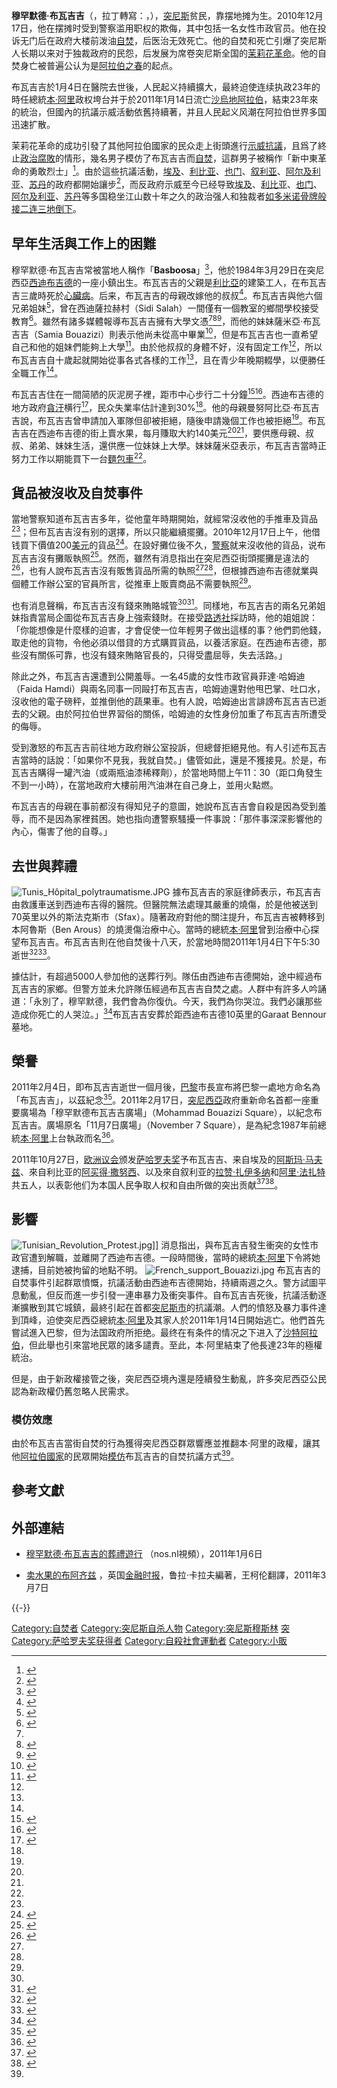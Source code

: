 {{Infobox person
| name                      = 穆罕默德·布瓦吉吉
| image                     =
| image_size                = 240px
| alt                       = 
| Creation                  = 
| birth_name                = 塔里克·塔伊布·穆罕默德·布瓦吉吉 
| birth_date                = {{birth date|1984|3|29}}
| birth_place               = {{TUN}}[[西迪布吉德|西迪布吉德]]
| death_date                = {{death date and age|2011|1|4|1984|3|29}}
| death_place               = {{TUN}}[[本阿魯斯|本阿魯斯]]
| resting_place             = 加拉特·本努尔公墓
| nationality               = {{TUN}}
| occupation                = 攤販
| influenced  = [[阿拉伯之春|阿拉伯之春]]：[[茉莉花革命|茉莉花革命]]、[[2011年埃及革命|2011年埃及革命]]、[[利比亚内战_(2011年)|利比亚内战 (2011年)]]、[[2011年也门反政府示威|2011年也门反政府示威]]、[[叙利亚内战|叙利亚内战]]}}

'''穆罕默德·布瓦吉吉'''（{{lang-ar|محمد البوعزيزي}}，拉丁轉寫：{{lang|la|Mohamed Bouazizi}}，{{bd|1984年|3月29日|2011年|1月4日|catIdx=Bouazizi, Mohamed}}），[[突尼斯|突尼斯]]贫民，靠摆地摊为生。2010年12月17日，他在摆摊时受到警察滥用职权的欺侮，其中包括一名女性市政官员{{link-en|菲达·哈姆迪|Faida Hamdy}}。他在投诉无门后在政府大楼前泼油[[自焚|自焚]]，后医治无效死亡。他的自焚和死亡引爆了突尼斯人长期以来对于独裁政府的民怨，后发展为席卷突尼斯全国的[[茉莉花革命|茉莉花革命]]。他的自焚身亡被普遍公认为是[[阿拉伯之春|阿拉伯之春]]的起点。

布瓦吉吉於1月4日在醫院去世後，人民起义持續擴大，最終迫使连续执政23年的時任總統[[宰因·阿比丁·本·阿里|本·阿里]]政权垮台并于於2011年1月14日流亡[[沙烏地阿拉伯|沙烏地阿拉伯]]，結束23年來的統治，但國內的抗議示威活動依舊持續著，并且人民起义风潮在阿拉伯世界多国迅速扩散。

茉莉花革命的成功引發了其他阿拉伯國家的民众走上街頭進行[[阿拉伯之春|示威抗議]]，且爲了終止[[政治腐敗|政治腐敗]]的情形，幾名男子模仿了布瓦吉吉而[[自焚|自焚]]，這群男子被稱作「新中東革命的勇敢烈士」<ref name="nytimes2">{{cite news |url=http://www.nytimes.com/2011/01/23/weekinreview/23worth.html?src=twrhp |title=How a Single Match Can Ignite a Revolution |author=Worth, Robert F. |work=[[New_York_Times|New York Times]] |date=2011-01-21 |accessdate=2011-01-26 |archive-date=2012-11-10 |archive-url=https://web.archive.org/web/20121110202456/http://www.nytimes.com/2011/01/23/weekinreview/23worth.html?src=twrhp |dead-url=no }}</ref>。由於這些抗議活動，[[埃及|埃及]]、[[利比亚|利比亚]]、[[也门|也门]]、[[叙利亚|叙利亚]]、[[阿尔及利亚|阿尔及利亚]]、[[苏丹|苏丹]]的政府都開始讓步<ref>{{cite web |author=Meinardus, Ronald |date=2011-01-19 |url=http://www.thedailynewsegypt.com/global-views/tunisias-uprising-and-politics-in-the-arab-world.html |title=Tunisia's uprising and politics in the Arab World |work=[[Daily_News_Egypt|Daily News Egypt]] |accessdate=2011-02-12 |archive-date=2011-01-22 |archive-url=https://web.archive.org/web/20110122083031/http://www.thedailynewsegypt.com/global-views/tunisias-uprising-and-politics-in-the-arab-world.html |dead-url=no }}</ref>，而反政府示威至今已经导致[[埃及|埃及]]、[[利比亚|利比亚]]、[[也门|也门]]、[[阿尔及利亚|阿尔及利亚]]、[[苏丹|苏丹]]等多国稳坐江山数十年之久的政治强人和独裁者[[阿拉伯之春|如多米诺骨牌般接二连三地倒下]]。

== 早年生活與工作上的困難 ==
穆罕默德·布瓦吉吉常被當地人稱作「'''Basboosa'''」<ref name="gulfnews.com">{{cite web |url=http://gulfnews.com/opinions/editorials/tunisia-events-turning-point-in-arab-world-1.746884 |title=Tunisia events turning point in Arab world |work=[[Gulf_News|Gulf News]] |accessdate=2011-01-22 |archive-date=2013-12-03 |archive-url=https://web.archive.org/web/20131203025839/http://gulfnews.com/opinions/editorials/tunisia-events-turning-point-in-arab-world-1.746884 |dead-url=no }}</ref>，他於1984年3月29日在突尼西亞[[西迪布吉德|西迪布吉德]]的一座小鎮出生。布瓦吉吉的父親是[[利比亞|利比亞]]的建築工人，在布瓦吉吉三歲時死於[[心臟病|心臟病]]。后来，布瓦吉吉的母親改嫁他的叔叔<ref name="nytimes1">{{cite news |url=http://www.nytimes.com/2011/01/22/world/africa/22sidi.html?_r=1&pagewanted=2&src=twrhp |author=Fahim, Kareem |title=Slap to a Man’s Pride Set Off Tumult in Tunisia |work=[[New_York_Times|New York Times]] |date=2011-01-21 |page=2 |accessdate=2011-01-23 |archive-date=2017-07-01 |archive-url=https://web.archive.org/web/20170701112644/http://www.nytimes.com/2011/01/22/world/africa/22sidi.html?_r=1&pagewanted=2&src=twrhp |dead-url=no }}</ref>。布瓦吉吉與他六個兄弟姐妹<ref name="independent1">{{cite news |url=http://www.independent.co.uk/news/world/africa/tunisia-i-have-lost-my-son-but-i-am-proud-of-what-he-did-2190331.html |title=Tunisia: 'I have lost my son, but I am proud of what he did' |publisher=[[The_Independent|The Independent]] |date=2011-01-21 |accessdate=2011-01-23 |location=London |archive-date=2019-03-30 |archive-url=https://web.archive.org/web/20190330044221/https://www.independent.co.uk/news/world/africa/tunisia-i-have-lost-my-son-but-i-am-proud-of-what-he-did-2190331.html |dead-url=no }}</ref>，曾在西迪薩拉赫村（Sidi Salah）一間僅有一個教室的鄉間學校接受教育<ref name="guardian1">{{cite news |url=http://www.guardian.co.uk/world/2011/jan/20/tunisian-fruit-seller-mohammed-bouazizi |title=Mohammed Bouazizi: the dutiful son whose death changed Tunisia's fate |author=Beaumont, Peter |work=[[The_Guardian|The Guardian]] |date=2011-01-20 |accessdate=2011-01-23 |location=London |archive-date=2011-04-19 |archive-url=https://web.archive.org/web/20110419153021/http://www.guardian.co.uk/world/2011/jan/20/tunisian-fruit-seller-mohammed-bouazizi |dead-url=no }}</ref>。雖然有諸多媒體報導布瓦吉吉擁有大學文憑<ref name="independent1"/><ref>{{cite web |url=http://www.ibtimes.com/articles/101313/20110114/the-story-of-mohamed-bouazizi-the-man-who-toppled-tunisia.htm# |title=The Story of Mohamed Bouazizi, the man who toppled Tunisia |publisher=[[International_Business_Times|IBTimes]] |date=2011-01-14 |accessdate=2011-01-23 |archive-date=2011-01-17 |archive-url=https://web.archive.org/web/20110117095124/http://www.ibtimes.com/articles/101313/20110114/the-story-of-mohamed-bouazizi-the-man-who-toppled-tunisia.htm |dead-url=no }}</ref><ref>{{cite web |url=http://www.kurdishaspect.com/doc011711DJ.html |title=What Can We Do for Freedom |author=Jaf, Dana |publisher=Kurdish Aspect |date=2011-01-17 |accessdate=2011-01-23 |archive-url=https://web.archive.org/web/20110315205809/http://www.kurdishaspect.com/doc011711DJ.html |archive-date=2011-03-15 |dead-url=yes }}</ref>，而他的妹妹薩米亞·布瓦吉吉（Samia Bouazizi）則表示他尚未從高中畢業<ref>{{cite web |url=http://gulfnews.com/news/region/tunisia/man-at-the-centre-of-tunisia-unrest-recuperating-doctors-say-1.738967 |title=Man at the centre of Tunisia unrest recuperating, doctors say |author=Toumi, Habib |work=[[Gulf_News|Gulf News]] |date=2010-12-31 |accessdate=2011-01-23 |archive-date=2013-12-03 |archive-url=https://web.archive.org/web/20131203021733/http://gulfnews.com/news/region/tunisia/man-at-the-centre-of-tunisia-unrest-recuperating-doctors-say-1.738967 |dead-url=no }}</ref>，但是布瓦吉吉也一直希望自己和他的姐妹們能夠上大學<ref name="aljazeera1">{{cite web |author=Ryan, Yasmine |url=http://english.aljazeera.net/indepth/features/2011/01/201111684242518839.html |title=The tragic life of a street vendor |publisher=[[Al_Jazeera_English|Al Jazeera English]] |date=2011-01-16 |accessdate=2011-01-23 |archive-date=2011-01-23 |archive-url=https://web.archive.org/web/20110123013219/http://english.aljazeera.net/indepth/features/2011/01/201111684242518839.html |dead-url=no }}</ref>。由於他叔叔的身體不好，沒有固定工作<ref name="aljazeera1"/>，所以布瓦吉吉自十歲起就開始從事各式各樣的工作<ref name="nytimes1"/>，且在青少年晚期輟學，以便勝任全職工作<ref name="aljazeera1"/>。

布瓦吉吉住在一間简陋的灰泥房子裡，距市中心步行二十分鐘<ref>{{cite web |url=http://www.csmonitor.com/World/Middle-East/2011/0119/In-town-at-center-of-Tunisia-uprising-23-years-of-repressed-emotions-burst-forth |author=Chick, Kristen |title=Tunisian emotions burst forth |work=[[The_Christian_Science_Monitor|The Christian Science Monitor]] |date=2011-01-19 |accessdate=2011-01-23 |archive-date=2011-01-22 |archive-url=https://web.archive.org/web/20110122030026/http://www.csmonitor.com/World/Middle-East/2011/0119/In-town-at-center-of-Tunisia-uprising-23-years-of-repressed-emotions-burst-forth |dead-url=no }}</ref><ref name="reuters1">{{cite news |url=http://af.reuters.com/article/libyaNews/idAFLDE70G18J20110119 |title=Peddler's martyrdom launched Tunisia's revolution |author=Noueihed, Lin |publisher=[[Reuters|Reuters]] |date=2011-01-19 |accessdate=2011-01-23 |archive-date=2011-11-25 |archive-url=https://web.archive.org/web/20111125070748/http://af.reuters.com/article/libyaNews/idAFLDE70G18J20110119 |dead-url=no }}</ref>。西迪布吉德的地方政府[[貪汙|貪汙]]横行<ref name="thenational1">{{cite web |url=http://www.thenational.ae/news/worldwide/bouazizi-has-become-a-tunisian-protest-symbol |author=Thorne, John |title=Bouazizi has become a Tunisian protest 'symbol' |work=[[The_National_(Abu_Dhabi)|The National]] |date=2011-01-13 |accessdate=2011-01-23 |archive-date=2011-01-16 |archive-url=https://web.archive.org/web/20110116154056/http://www.thenational.ae/news/worldwide/bouazizi-has-become-a-tunisian-protest-symbol |dead-url=no }}</ref>，民众失業率估計達到30%<ref name="nytimes1"/>。他的母親曼努阿比亞·布瓦吉吉說，布瓦吉吉曾申請加入軍隊但卻被拒絕，隨後申請幾個工作也被拒絕<ref name="aljazeera1"/>。布瓦吉吉在西迪布吉德的街上賣水果，每月賺取大約140美元<ref name="aljazeera1"/><ref name="guardian1"/>，要供應母親、叔叔、弟弟、妹妹生活，還供應一位妹妹上大學。妹妹薩米亞表示，布瓦吉吉當時正努力工作以期能買下一台[[麵包車|麵包車]]<ref name="thenational1"/>。

== 貨品被沒收及自焚事件 ==
當地警察知道布瓦吉吉多年，從他童年時期開始，就經常沒收他的手推車及貨品<ref name="aljazeera1"/>；但布瓦吉吉沒有别的選擇，所以只能繼續擺攤。2010年12月17日上午，他借钱買下價值200[[美元|美元]]的貨品<ref>{{cite news |url=http://www.bbc.co.uk/news/world-africa-12120228 |title=Tunisia suicide protester Mohammed Bouazizi dies |publisher=[[BBC_Online|BBC Online]] |date=2011-01-05 |accessdate=2011-01-23 |archive-date=2011-01-24 |archive-url=https://web.archive.org/web/20110124022249/http://www.bbc.co.uk/news/world-africa-12120228 |dead-url=no }}</ref>。在設好攤位後不久，[[警察|警察]]就来沒收他的貨品，说布瓦吉吉沒有攤販執照<ref name="time mag">{{Citation | author = Abouzeid, Rania | title = Postcard: Sidi Bouzid | newspaper = [[Time_(magazine)|TIME]] | pages = 8 | date = 2011-02-07}}</ref>。然而，雖然有消息指出在突尼西亞街頭擺攤是違法的<ref name="guardian2">{{cite news |url=http://www.guardian.co.uk/commentisfree/2011/jan/19/tunisia-democratic-unity-government |author=Kherigi, Intissar |title=Tunisia needs real freedom |work=[[The_Guardian|The Guardian]] |date=2011-01-19 |accessdate=2011-01-26 |location=London |archive-date=2011-01-26 |archive-url=https://web.archive.org/web/20110126100326/http://www.guardian.co.uk/commentisfree/2011/jan/19/tunisia-democratic-unity-government |dead-url=no }}</ref>，也有人說布瓦吉吉沒有販售貨品所需的執照<ref name="guardian1"/><ref name="time mag"/>，但根據西迪布吉德就業與個體工作辦公室的官員所言，從推車上販賣商品不需要執照<ref name="thenational1"/>。

也有消息聲稱，布瓦吉吉沒有錢來賄賂城管<ref name="guardian1"/><ref>{{cite web|url=http://www.csmonitor.com/World/Backchannels/2011/0114/Sticking-a-fork-in-Tunisia-s-Ben-Ali|author=Murphy, Dan|title=Sticking a fork in Tunisia's Ben Ali|publisher=[[Christian_Science_Monitor|Christian Science Monitor]]|date=2011-01-14|accessdate=2011-01-23|archive-date=2011-01-21|archive-url=https://web.archive.org/web/20110121232352/http://www.csmonitor.com/World/Backchannels/2011/0114/Sticking-a-fork-in-Tunisia-s-Ben-Ali|dead-url=no}}</ref>。同樣地，布瓦吉吉的兩名兄弟姐妹指責當局企圖從布瓦吉吉身上強索錢財。在接受[[路透社|路透社]]採訪時，他的姐姐說：「你能想像是什麼樣的迫害，才會促使一位年輕男子做出這樣的事？他們罰他錢，取走他的貨物，令他必須以借貸的方式購買貨品，以養活家庭。在西迪布吉德，那些沒有關係可靠，也沒有錢來賄賂官長的，只得受盡屈辱，失去活路。」

除此之外，布瓦吉吉還遭到公開羞辱。一名45歲的女性市政官員菲達·哈姆迪（Faida Hamdi）與兩名同事一同毆打布瓦吉吉，哈姆迪還對他甩巴掌、吐口水，沒收他的電子磅秤，並推倒他的蔬果車。也有人說，哈姆迪出言誹謗布瓦吉吉已逝去的父親。由於阿拉伯世界習俗的關係，哈姆迪的女性身份加重了布瓦吉吉所遭受的侮辱。

受到激怒的布瓦吉吉前往地方政府辦公室投訴，但總督拒絕見他。有人引述布瓦吉吉當時的話說：「如果你不見我，我就自焚。」儘管如此，還是不獲接見。於是，布瓦吉吉購得一罐汽油（或兩瓶油漆稀釋劑），於當地時間上午11：30（距口角發生不到一小時），在當地政府大樓前用汽油淋在自己身上，並用火點燃。

布瓦吉吉的母親在事前都沒有得知兒子的意圖，她說布瓦吉吉會自殺是因為受到羞辱，而不是因為家裡貧困。她也指向遭警察騷擾一件事說：「那件事深深影響他的內心，傷害了他的自尊。」

== 去世與葬禮 ==
[[File:Tunis_Hôpital_polytraumatisme.JPG|thumb]]
據布瓦吉吉的家庭律師表示，布瓦吉吉由救護車送到西迪布吉得的醫院。但醫院無法處理其嚴重的燒傷，於是他被送到70英里以外的斯法克斯市（Sfax）。隨著政府對他的關注提升，布瓦吉吉被轉移到本阿魯斯（Ben Arous）的燒燙傷治療中心。當時的總統[[宰因·阿比丁·本·阿里|本·阿里]]曾到治療中心探望布瓦吉吉。布瓦吉吉則在他自焚後十八天，於當地時間2011年1月4日下午5:30逝世<ref>{{cite news|author=Whitaker, Brian|url=http://www.guardian.co.uk/commentisfree/2010/dec/28/tunisia-ben-ali|title=How a man setting fire to himself sparked an uprising in Tunisia|work=The Guardian|location=UK|date=2010-12-28|accessdate=2011-01-23|archive-date=2011-01-31|archive-url=https://web.archive.org/web/20110131014828/http://www.guardian.co.uk/commentisfree/2010/dec/28/tunisia-ben-ali|dead-url=no}}</ref><ref name="aljazeera2">{{cite web|url=http://english.aljazeera.net/news/africa/2011/01/201115101926215588.html|title=Tunisian protester dies of burns|publisher=Al Jazeera English|date=2011-01-05|accessdate=2011-01-23|archive-date=2011-01-28|archive-url=https://web.archive.org/web/20110128205842/http://english.aljazeera.net/news/africa/2011/01/201115101926215588.html|dead-url=no}}</ref>。

據估計，有超過5000人參加他的送葬行列。隊伍由西迪布吉德開始，途中經過布瓦吉吉的家鄉。但警方並未允許隊伍經過布瓦吉吉自焚之處。人群中有許多人吟誦道：「永別了，穆罕默德，我們會為你復仇。今天，我們為你哭泣。我們必讓那些造成你死亡的人哭泣。」<ref name="aljazeera4">{{cite web|url=http://english.aljazeera.net/indepth/opinion/2011/01/201112314530411972.html|author=Falk, Richard|title=Ben Ali Tunisia was model US client|publisher=Al Jazeera English|date=2011-01-25|accessdate=2011-01-26|archive-date=2011-01-27|archive-url=https://web.archive.org/web/20110127095413/http://english.aljazeera.net/indepth/opinion/2011/01/201112314530411972.html|dead-url=no}}</ref>布瓦吉吉安葬於距西迪布吉德10英里的Garaat Bennour墓地。

== 榮譽 ==
2011年2月4日，即布瓦吉吉逝世一個月後，[[巴黎|巴黎]]市長宣布將巴黎一處地方命名為「布瓦吉吉」，以茲紀念<ref>{{cite web|url=http://www.google.com/hostednews/afp/article/ALeqM5ij_goZCOky4OIGq3YqNg-qGjovwQ?docId=CNG.0fc7842c814225c17320c2d9273bc7b9.641  |author=[[Agence_France-Presse|Agence France-Presse]] |title=Delanoë veut donner le nom du jeune Tunisien immolé à un lieu parisien ''(French)'' |publisher=[[Google_News|Google News]] |date=2011-02-04 |accessdate=2011-02-05}}</ref>。2011年2月17日，[[突尼西亞|突尼西亞]]政府重新命名首都一座重要廣場為「穆罕默德布瓦吉吉廣場」（Mohammad Bouazizi Square），以紀念布瓦吉吉。廣場原名「11月7日廣場」（November 7 Square），是為紀念1987年前總統[[宰因·阿比丁·本·阿里|本·阿里]]上台執政而名<ref>{{cite news |url=http://af.reuters.com/article/topNews/idAFJOE71G0MB20110217 |title=Tunis renames square after man who sparked protests |author=[[Reuters|Reuters]] |publisher=[[Reuters|Reuters]] |date=2011-02-17 |accessdate=2011-02-20 |archive-date=2011-02-24 |archive-url=https://web.archive.org/web/20110224035637/http://af.reuters.com/article/topNews/idAFJOE71G0MB20110217 |dead-url=no }}</ref>。

2011年10月27日，[[欧洲议会|欧洲议会]]颁发[[萨哈罗夫奖|萨哈罗夫奖]]予布瓦吉吉、来自埃及的[[阿斯玛·马夫兹|阿斯玛·马夫兹]]、來自利比亚的[[阿买得·撒努西|阿买得·撒努西]]、以及來自叙利亚的[[拉赞·扎伊多纳|拉赞·扎伊多纳]]和[[阿里·法扎特|阿里·法扎特]]共五人，以表彰他们为本国人民争取人权和自由所做的突出贡献<ref>{{cite news|url=http://www.swissinfo.ch/chi/detail/content.html?cid=31449394 |title=阿拉伯之春5斗士获沙卡洛夫奖 |author= |publisher=swissinfo.ch |date=2011-10-27 |accessdate=}}</ref><ref>{{cite news|url=http://www.mediachinese.com/node/40356?tid=17 |title=阿拉伯之春5傑獲人權獎 |author= |publisher=世华媒体 |date=2011-10-28 |accessdate=}}</ref>。

== 影響 ==
[[File:Tunisian_Revolution_Protest.jpg|thumb]]]]
消息指出，與布瓦吉吉發生衝突的女性市政官遭到解職，並離開了西迪布吉德。一段時間後，當時的總統[[宰因·阿比丁·本·阿里|本·阿里]]下令將她逮捕，目前她被拘留的地點不明。
[[File:French_support_Bouazizi.jpg|thumb]]
布瓦吉吉的自焚事件引起群眾憤慨，抗議活動由西迪布吉德開始，持續兩週之久。警方試圖平息動亂，但反而進一步引發一連串暴力及衝突事件。自布瓦吉吉死後，抗議活動逐漸擴散到其它城鎮，最終引起在首都[[突尼斯市|突尼斯市]]的抗議潮。人們的憤怒及暴力事件達到頂峰，迫使突尼西亞總統[[宰因·阿比丁·本·阿里|本·阿里]]及其家人於2011年1月14日開始逃亡。他們首先嘗試進入巴黎，但为法国政府所拒绝。最终在有条件的情况之下进入了[[沙特阿拉伯|沙特阿拉伯]]，但此舉也引來當地民眾的諸多譴責。至此，本·阿里結束了他長達23年的極權統治。

但是，由于新政權接管之後，突尼西亞境內還是陸續發生動亂，許多{{which}}突尼西亞公民認為新政權仍舊忽略人民需求。

=== 模仿效應 ===
{{see also|2010－2011年阿拉伯世界反政府浪潮#自焚事件|自殺模仿}}
由於布瓦吉吉當街自焚的行為獲得突尼西亞群眾響應並推翻本·阿里的政權，讓其他[[阿拉伯國家|阿拉伯國家]]的民眾開始[[自殺模仿|模仿]]布瓦吉吉的自焚抗議方式<ref name="time mag"/>。

== 參考文獻 ==
{{Reflist|2}}

== 外部連結 ==
* {{nl}}[http://nos.nl/video/209867-begrafenis-mohammed-bouazizi.html 穆罕默德·布瓦吉吉的葬禮遊行] {{Wayback|url=http://nos.nl/video/209867-begrafenis-mohammed-bouazizi.html |date=20110109103538 }}（nos.nl視頻），2011年1月6日
* {{zh-hans}}[http://www.ftchinese.com/story/001037289 卖水果的布阿齐兹] {{Wayback|url=http://www.ftchinese.com/story/001037289 |date=20110310042033 }}，英国[[金融时报_(英国)|金融时报]]，鲁拉·卡拉夫編著，王柯伦翻譯，2011年3月7日

{{-}}
{{2010－2011年阿拉伯世界的反政府示威}}
{{薩哈羅夫獎獲得者}}
{{DEFAULTSORT:Bouazizi, Mohamed}}
[[Category:自焚者|Category:自焚者]]
[[Category:突尼斯自杀人物|Category:突尼斯自杀人物]]
[[Category:突尼斯穆斯林|Category:突尼斯穆斯林]]
[[Category:阿拉伯之春人物|突]]
[[Category:萨哈罗夫奖获得者|Category:萨哈罗夫奖获得者]]
[[Category:自殺社會運動者|Category:自殺社會運動者]]
[[Category:小販|Category:小販]]